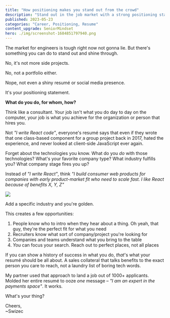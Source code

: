 ```yaml
---
title: "How positioning makes you stand out from the crowd"
description: "Stand out in the job market with a strong positioning statement! Focus on the value you bring to organizations, not just tech skills. Be specific about what you do, for whom, and how."
published: 2023-05-23
categories: "Career, Positioning, Resume"
content_upgrade: SeniorMindset
hero: ./img/screenshot-1684851797940.png
---
```


The market for engineers is tough right now not gonna lie. But there's something you can do to stand out and shine through.

No, it's not more side projects.

No, not a portfolio either.

Nope, not even a shiny resumé or social media presence.

It's your positioning statement.

**What do you do, for whom, how?**

Think like a consultant. Your job isn't what you do day to day on the computer, your job is what you achieve for the organization or person that hires you.

Not _"I write React code"_, everyone's resumé says that even if they wrote that one class-based component for a group project back in 2017, hated the experience, and never looked at client-side JavaScript ever again.

Forget about the technologies you know. What do you _do_ with those technologies? What's your favorite company type? What industry fulfills you? What company stage fires you up?

Instead of _"I write React"_, think _"I build consumer web products for companies with early product-market fit who need to scale fast. I like React because of benefits X, Y, Z"_

![](giphy:sizzle)

Add a specific industry and you're golden.

This creates a few opportunities:

1. People know who to intro when they hear about a thing. Oh yeah, that guy, they're the perfect fit for what you need
2. Recruiters know what sort of company/project you're looking for
3. Companies and teams understand what you bring to the table
4. _You_ can focus your search. Reach out to perfect places, not all places

If you can show a history of success in what you do, _that_'s what your resumé should be all about. A sales collateral that talks benefits to the exact person you care to reach, not a laundry list of boring tech words.

My partner used that approach to land a job out of 1000+ applicants. Molded her entire resumé to ooze _one_ message – *"I am an expert in the payments space"*. It works.

What's your thing?

Cheers,<br/>
~Swizec
